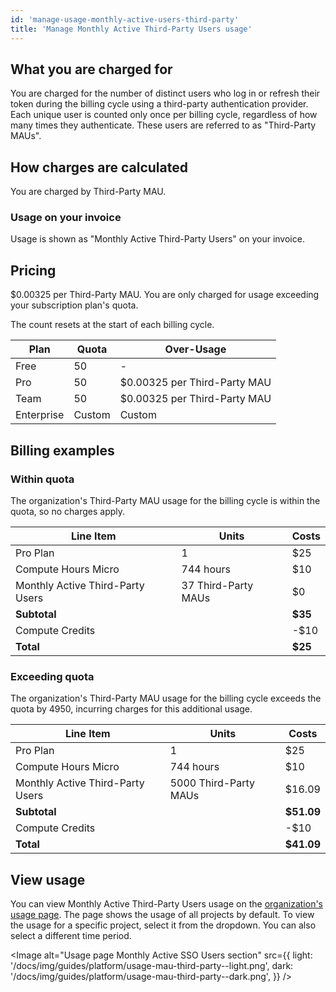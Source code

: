 ```yaml
---
id: 'manage-usage-monthly-active-users-third-party'
title: 'Manage Monthly Active Third-Party Users usage'
---
```


## What you are charged for
You are charged for the number of distinct users who log in or refresh their token during the billing cycle using a third-party authentication provider. Each unique user is counted only once per billing cycle, regardless of how many times they authenticate. These users are referred to as "Third-Party MAUs".

## How charges are calculated
You are charged by Third-Party MAU.

### Usage on your invoice
Usage is shown as "Monthly Active Third-Party Users" on your invoice.

## Pricing
$0.00325 per Third-Party MAU. You are only charged for usage exceeding your subscription plan's quota.

<Admonition type="note">
  The count resets at the start of each billing cycle.
</Admonition>

| Plan       | Quota  | Over-Usage                   |
|------------|--------|------------------------------|
| Free       | 50     | -                            |
| Pro        | 50     | $0.00325 per Third-Party MAU |
| Team       | 50     | $0.00325 per Third-Party MAU |
| Enterprise | Custom | Custom                       |

## Billing examples
### Within quota
The organization's Third-Party MAU usage for the billing cycle is within the quota, so no charges apply.

| Line Item                        | Units               | Costs   |
|----------------------------------|---------------------|---------|
| Pro Plan                         | 1                   | $25     |
| Compute Hours Micro              | 744 hours           | $10     |
| Monthly Active Third-Party Users | 37 Third-Party MAUs | $0      |
| **Subtotal**                     |                     | **$35** |
| Compute Credits                  |                     | -$10    |
| **Total**                        |                     | **$25** |

### Exceeding quota
The organization's Third-Party MAU usage for the billing cycle exceeds the quota by 4950, incurring charges for this additional usage.

| Line Item                        | Units                 | Costs      |
|----------------------------------|-----------------------|------------|
| Pro Plan                         | 1                     | $25        |
| Compute Hours Micro              | 744 hours             | $10        |
| Monthly Active Third-Party Users | 5000 Third-Party MAUs | $16.09     |
| **Subtotal**                     |                       | **$51.09** |
| Compute Credits                  |                       | -$10       |
| **Total**                        |                       | **$41.09** |

## View usage
You can view Monthly Active Third-Party Users usage on the [organization's usage page](https://supabase.com/dashboard/org/_/usage). The page shows the usage of all projects by default. To view the usage for a specific project, select it from the dropdown. You can also select a different time period.

<Image
  alt="Usage page Monthly Active SSO Users section"
  src={{
    light: '/docs/img/guides/platform/usage-mau-third-party--light.png',
    dark: '/docs/img/guides/platform/usage-mau-third-party--dark.png',
  }}
/>